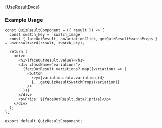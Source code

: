 
<Meta title="Quiz/useResultCard" />

<Markdown>{UseResultDocs}</Markdown>

### Example Usage

```tsx
const QuizResultComponent = ({ result }) => {
  const swatch_key = `swatch_image`
  const { faceOutResult, onVariationClick, getQuizResultSwatchProps } = useResultCard(result, swatch_key);

  return (
    <div>
      <h1>{faceOutResult.value}</h1>
      <div className="variations">
        {faceOutResult.variations?.map((variation) => (
          <button
            key={variation.data.variation_id}
            {...getQuizResultSwatchProps(variation)}
          />
        ))}
      </div>
      <p>Price: ${faceOutResult.data?.price}</p>
    </div>
  );
};

export default QuizResultComponent;
```